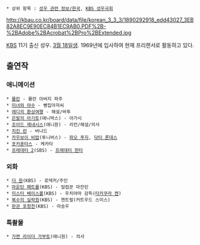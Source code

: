  * 상위 항목 : [[성우 관련 정보/한국]], [[KBS 성우극회]]

http://kbau.co.kr/board/data/file/korean_3_3_3/1890292918_edd43027_3EB82A8EC9E90EC84B1EC9AB0.PDF%2B-%2BAdobe%2BAcrobat%2BPro%2BExtended.jpg

[[한국방송공사|KBS]] 11기 출신 성우. [[3월 18일]]생. 1969년에 입사하여 현재 프리랜서로 활동하고 있다.

== 출연작 ==
=== 애니메이션 ===
 * [[뮬란]] - 뮬란 아버지 파주
 * [[미녀와 야수]] - 빵집아저씨
 * [[에디의 환상여행]] - 해설/바투
 * [[은발의 아기토]](애니박스) - 아가시
 * [[조이드 제네시스]](애니원) - 라칸/해설/의사
 * [[치킨 런]] - 버나드
 * [[카우보이 비밥]](투니버스) - [[파오 푸지]], [[닥터 론데스]]
 * [[포카혼타스]] - 케카타
 * [[프레데터 2]](SBS) - [[프레데터 헌터]]

=== 외화 ===
 * [[더 원]](KBS) - 로덱커/주인
 * [[마운틴 패트롤]](KBS) - 밀렵꾼 마잔린
 * [[미스터 베이스볼]](KBS) - 우치야마 감독([[타카쿠라 켄]])
 * [[복수의 실락원]](KBS) - 켄트럴(커트우드 스미스)
 * [[판관 포청천]](KBS) - 마송우

=== 특촬물 ===
 * [[가면 라이더 가부토]](애니원) - 의사
